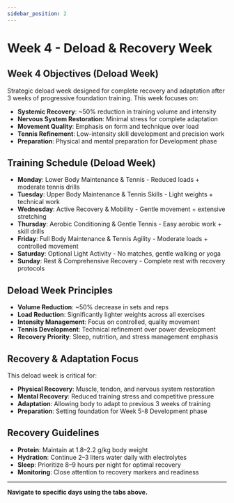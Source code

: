 ```yaml
---
sidebar_position: 2
---
```



<WorkoutNav weekNumber={4} />

# Week 4 - Deload & Recovery Week

## Week 4 Objectives (Deload Week)

Strategic deload week designed for complete recovery and adaptation after 3 weeks of progressive foundation training. This week focuses on:

- **Systemic Recovery**: ~50% reduction in training volume and intensity
- **Nervous System Restoration**: Minimal stress for complete adaptation
- **Movement Quality**: Emphasis on form and technique over load
- **Tennis Refinement**: Low-intensity skill development and precision work
- **Preparation**: Physical and mental preparation for Development phase

## Training Schedule (Deload Week)

- **Monday**: Lower Body Maintenance & Tennis - Reduced loads + moderate tennis drills
- **Tuesday**: Upper Body Maintenance & Tennis Skills - Light weights + technical work
- **Wednesday**: Active Recovery & Mobility - Gentle movement + extensive stretching
- **Thursday**: Aerobic Conditioning & Gentle Tennis - Easy aerobic work + skill drills
- **Friday**: Full Body Maintenance & Tennis Agility - Moderate loads + controlled movement
- **Saturday**: Optional Light Activity - No matches, gentle walking or yoga
- **Sunday**: Rest & Comprehensive Recovery - Complete rest with recovery protocols

## Deload Week Principles

- **Volume Reduction**: ~50% decrease in sets and reps
- **Load Reduction**: Significantly lighter weights across all exercises
- **Intensity Management**: Focus on controlled, quality movement
- **Tennis Development**: Technical refinement over power development
- **Recovery Priority**: Sleep, nutrition, and stress management emphasis

## Recovery & Adaptation Focus

This deload week is critical for:
- **Physical Recovery**: Muscle, tendon, and nervous system restoration
- **Mental Recovery**: Reduced training stress and competitive pressure
- **Adaptation**: Allowing body to adapt to previous 3 weeks of training
- **Preparation**: Setting foundation for Week 5-8 Development phase

## Recovery Guidelines

- **Protein**: Maintain at 1.8–2.2 g/kg body weight
- **Hydration**: Continue 2–3 liters water daily with electrolytes
- **Sleep**: Prioritize 8–9 hours per night for optimal recovery
- **Monitoring**: Close attention to recovery markers and readiness

---

**Navigate to specific days using the tabs above.**
